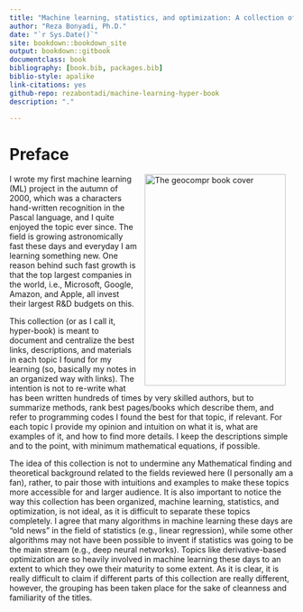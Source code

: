 ```yaml
---
title: "Machine learning, statistics, and optimization: A collection of intuitions"
author: "Reza Bonyadi, Ph.D."
date: "`r Sys.Date()`"
site: bookdown::bookdown_site
output: bookdown::gitbook
documentclass: book
bibliography: [book.bib, packages.bib]
biblio-style: apalike
link-citations: yes
github-repo: rezabontadi/machine-learning-hyper-book
description: "."

---
```

# Preface {-}

<img src="images/title_page.jpg" width="250" height="375" alt="The geocompr book cover" align="right" style="margin: 0 1em 0 1em" />


I wrote my first machine learning (ML) project in the autumn of 2000, which was a characters hand-written recognition in the Pascal language, and I quite enjoyed the topic ever since. The field is growing astronomically fast these days and everyday I am learning something new. One reason behind such fast growth is that the top largest companies in the world, i.e., Microsoft, Google, Amazon, and Apple, all invest their largest R&D budgets on this. 

This collection (or as I call it, hyper-book) is meant to document and centralize the best links, descriptions, and materials in each topic I found for my learning (so, basically my notes in an organized way with links). The intention is not to re-write what has been written hundreds of times by very skilled authors, but to summarize methods, rank best pages/books which describe them, and refer to programming codes I found the best for that topic, if relevant. For each topic I provide my opinion and intuition on what it is, what are examples of it, and how to find more details. I keep the descriptions simple and to the point, with minimum mathematical equations, if possible. 

The idea of this collection is not to undermine any Mathematical finding and theoretical background related to the fields reviewed here (I personally am a fan), rather, to pair those with intuitions and examples to make these topics more accessible for and larger audience. It is also important to notice the way this collection has been organized, machine learning, statistics, and optimization, is not ideal, as it is difficult to separate these topics completely. I agree that many algorithms in machine learning these days are "old news" in the field of statistics (e.g., linear regression), while some other algorithms may not have been possible to invent if statistics was going to be the main stream (e.g., deep neural networks). Topics like derivative-based optimization are so heavily involved in machine learning these days to an extent to which they owe their maturity to some extent. As it is clear, it is really difficult to claim if different parts of this collection are really different, however, the grouping has been taken place for the sake of cleanness and familiarity of the titles.



